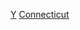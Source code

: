 {{United States topic|prefix=:Category:各年}}
{{Commons category|Connecticut by year}}
[[Category:康乃狄克州各時期歷史|Y]]
[[Category:美国各州各年|Connecticut]]